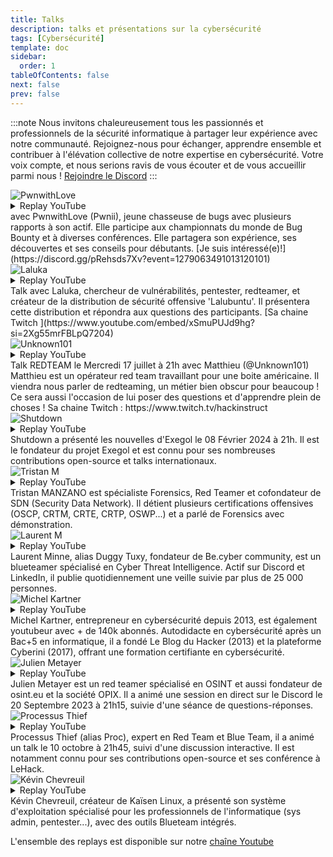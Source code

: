---
title: Talks
description: talks et présentations sur la cybersécurité
tags: [Cybersécurité]
template: doc
sidebar:
  order: 1
tableOfContents: false
next: false
prev: false
---


:::note
Nous invitons chaleureusement tous les passionnés et professionnels de la sécurité
informatique à partager leur expérience avec notre communauté. Rejoignez-nous
pour échanger, apprendre ensemble et contribuer à l'élévation collective de notre expertise
en cybersécurité. Votre voix compte, et nous serions ravis de vous écouter et de vous
accueillir parmi nous ! [Rejoindre le Discord](https://discord.gg/hacking-france)
:::

<SplitCard title="PwnwithLove - Bug Bounty" icon="laptop">
  <div>
    <Image src={pwnii} alt="PwnwithLove" format="avif" quality={"mid"}/>
    <details>
      <summary>Replay YouTube</summary>
      <p>À venir</p>
    </details>
  </div>
  <div class="content-wrapper">
    <Badge text="Planifié" variant="note" size="medium" />  
    <b><span id="counterEvent2"></span></b> avec PwnwithLove (Pwnii), jeune chasseuse de bugs avec plusieurs rapports à son actif. Elle participe aux championnats du monde de Bug Bounty et à diverses conférences. Elle partagera son expérience, ses découvertes et ses conseils pour débutants.  
    [Je suis intéressé(e)!](https://discord.gg/pRehsds7Xv?event=1279063491013120101)
  </div>
</SplitCard>

<SplitCard title="Laluka - Lalubuntu The Friendly Offensive Distro" icon="laptop">
  <div>
    <Image src={laluka} alt="Laluka" format="avif" quality={"mid"}/>
    <details>
      <summary>Replay YouTube</summary>
      <iframe width="100%" height="315" src="https://www.youtube.com/embed/xSmuPUJd9hg?si=2Xg55mrFBLpQ7204" title="Replay Lalubuntu" frameborder="0" allow="accelerometer; autoplay; clipboard-write; encrypted-media; gyroscope; picture-in-picture" allowfullscreen></iframe>
    </details>
  </div>
  <div class="content-wrapper">
    <Badge text="TERMINÉ" variant="success" size="medium" />
    Talk avec Laluka, chercheur de vulnérabilités, pentester, redteamer, et créateur de la distribution de sécurité offensive 'Lalubuntu'. Il présentera cette distribution et répondra aux questions des participants.  
    [Sa chaine Twitch ](https://www.youtube.com/embed/xSmuPUJd9hg?si=2Xg55mrFBLpQ7204)
  </div>
</SplitCard>

<SplitCard title="Unknown101 - Red Team" icon="laptop">
  <div>
    <Image src={unknown101} alt="Unknown101" format="avif" quality={"mid"}/>
    <details>
      <summary>Replay YouTube</summary>
      <iframe width="100%" height="315" src="https://www.youtube.com/embed/4QzCgT829aM" title="Unknown101 - Red Team" frameborder="0" allow="accelerometer; autoplay; clipboard-write; encrypted-media; gyroscope; picture-in-picture" allowfullscreen></iframe>
    </details>
  </div>
  <div class="content-wrapper">
    <Badge text="TERMINÉ" variant="success" size="medium" />  
    Talk REDTEAM le Mercredi 17 juillet à 21h avec Matthieu (@Unknown101) 
    Matthieu est un opérateur red team travaillant pour une boite américaine. 
    Il viendra nous parler de redteaming, un métier bien obscur pour beaucoup ! 
    Ce sera aussi l'occasion de lui poser des questions et d'apprendre plein de choses !  
    Sa chaine Twitch : https://www.twitch.tv/hackinstruct  
  </div>
</SplitCard>

<SplitCard title="Shutdown - Présentation d'Exegol" icon="laptop">
  <div>
    <Image src={shutdown} alt="Shutdown" format="avif" quality={"mid"}/>
    <details>
      <summary>Replay YouTube</summary>
      <iframe width="100%" height="315" src="https://www.youtube.com/embed/E8TAZ_J_H8s" title="Shutdown - Présentation d'Exegol" frameborder="0" allow="accelerometer; autoplay; clipboard-write; encrypted-media; gyroscope; picture-in-picture" allowfullscreen></iframe>
    </details>
  </div>
  <div class="content-wrapper">
    <Badge text="TERMINÉ" variant="success" size="medium" />  
    Shutdown a présenté les
    nouvelles d'Exegol le 08 Février 2024 à 21h. Il est le fondateur du projet Exegol et est connu pour ses nombreuses contributions open-source et talks internationaux.  
  </div>
</SplitCard>

<SplitCard title="Tristan M - Forensics" icon="laptop">
  <div>
    <Image src={tristantm} alt="Tristan M" format="avif" quality={"mid"}/>
    <details>
      <summary>Replay YouTube</summary>
      <iframe width="100%" height="315" src="https://www.youtube.com/embed/garPG4nfjiA" title="Tristan M - Forensics" frameborder="0" allow="accelerometer; autoplay; clipboard-write; encrypted-media; gyroscope; picture-in-picture" allowfullscreen></iframe>
    </details>
  </div>
  <div class="content-wrapper">
    <Badge text="TERMINÉ" variant="success" size="medium" />  
    Tristan MANZANO est spécialiste Forensics, Red Teamer et cofondateur de SDN (Security Data Network). Il
    détient plusieurs certifications offensives (OSCP, CRTM, CRTE, CRTP, OSWP...) et a parlé de Forensics avec démonstration.  
  </div>
</SplitCard>

<SplitCard title="Laurent M - Fondateur de Be.cyber" icon="laptop">
  <div>
    <Image src={laurentm} alt="Laurent M" format="avif" quality={"mid"}/>
    <details>
      <summary>Replay YouTube</summary>
      Non disponible
    </details>
  </div>
  <div class="content-wrapper">
    <Badge text="TERMINÉ" variant="success" size="medium" />  
    Laurent Minne, alias Duggy Tuxy, fondateur de Be.cyber community, est un blueteamer spécialisé en Cyber Threat
    Intelligence. Actif sur Discord et LinkedIn, il publie quotidiennement une veille
    suivie par plus de 25 000 personnes.
  </div>
</SplitCard>

<SplitCard title="Michel Kartner - Cyberini" icon="laptop">
  <div>
    <Image src={michelkartner} alt="Michel Kartner" format="avif" quality={"mid"}/>
    <details>
      <summary>Replay YouTube</summary>
      <iframe width="100%" height="315" src="https://www.youtube.com/embed/DTxc1ax_RZI" title="Michel Kartner - Cyberini" frameborder="0" allow="accelerometer; autoplay; clipboard-write; encrypted-media; gyroscope; picture-in-picture" allowfullscreen></iframe>
    </details>
  </div>
  <div class="content-wrapper">
    <Badge text="TERMINÉ" variant="success" size="medium" />  
    Michel Kartner, entrepreneur en cybersécurité depuis 2013, est également youtubeur avec + de 140k abonnés. Autodidacte
    en cybersécurité après un Bac+5 en informatique, il a fondé Le Blog du Hacker (2013)
    et la plateforme Cyberini (2017), offrant une formation certifiante en cybersécurité.  
  </div>
</SplitCard>

<SplitCard title="Julien Metayer - OSINT" icon="laptop">
  <div>
    <Image src={julienm} alt="Julien Metayer" format="avif" quality={"mid"}/>
    <details>
      <summary>Replay YouTube</summary>
      <iframe width="100%" height="315" src="https://www.youtube.com/embed/7u7dXHmUYUo?si=jGZ2pcfTXiUcXEc8" title="Julien Metayer - OSINT" frameborder="0" allow="accelerometer; autoplay; clipboard-write; encrypted-media; gyroscope; picture-in-picture" allowfullscreen></iframe>
    </details>
  </div>
  <div class="content-wrapper">
    <Badge text="TERMINÉ" variant="success" size="medium" />  
    Julien Metayer est un red teamer spécialisé en OSINT et aussi fondateur de osint.eu et la société OPIX. Il a animé une session en direct sur le Discord le 20 Septembre 2023 à 21h15, suivie d'une séance de questions-réponses.  
  </div>
</SplitCard>

<SplitCard title="Processus Thief - Blueteam" icon="laptop">
  <div>
    <Image src={proc} alt="Processus Thief" format="avif" quality={"mid"}/>
    <details>
      <summary>Replay YouTube</summary>
      <iframe width="100%" height="315" src="https://www.youtube.com/embed/DAD7H5sSNcs" title="Processus Thief - Blueteam" frameborder="0" allow="accelerometer; autoplay; clipboard-write; encrypted-media; gyroscope; picture-in-picture" allowfullscreen></iframe>
    </details>
  </div>
  <div class="content-wrapper">
    <Badge text="TERMINÉ" variant="success" size="medium" />  
    Processus Thief (alias Proc), expert en Red Team et Blue Team, il a animé un talk le 10 octobre à 21h45, suivi
    d'une discussion interactive. Il est notamment connu pour ses contributions open-source et ses conférence à LeHack.  
  </div>
</SplitCard>

<SplitCard title="Kévin Chevreuil - Présentation de Kaisen Linux" icon="laptop">
  <div>
    <Image src={kevinc} alt="Kévin Chevreuil" format="avif" quality={"mid"}/>
    <details>
      <summary>Replay YouTube</summary>
      <iframe width="100%" height="315" src="https://www.youtube.com/embed/jfQepRcmhlQ" title="Kévin Chevreuil - Présentation de Kaisen Linux" frameborder="0" allow="accelerometer; autoplay; clipboard-write; encrypted-media; gyroscope; picture-in-picture" allowfullscreen></iframe>
    </details>
  </div>
  <div class="content-wrapper">
    <Badge text="TERMINÉ" variant="success" size="medium" />  
    Kévin Chevreuil, créateur de Kaïsen Linux, a présenté son système d'exploitation spécialisé pour les professionnels
    de l'informatique (sys admin, pentester...), avec des outils Blueteam intégrés.  
  </div>
</SplitCard>

L'ensemble des replays est disponible sur notre [chaîne Youtube](https://www.youtube.com/@FrozenKwa)
